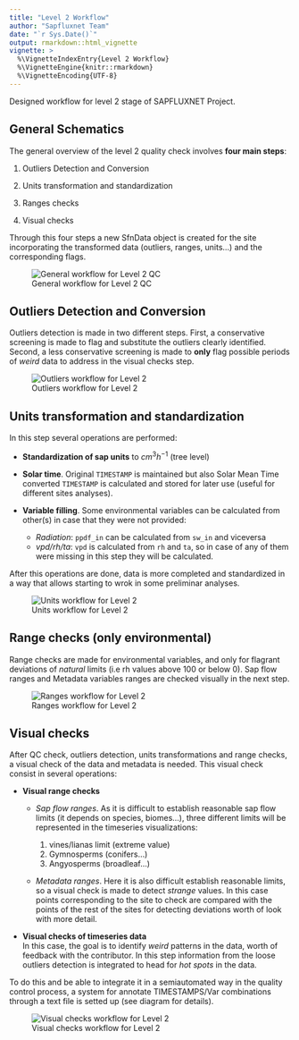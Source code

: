 ```yaml
---
title: "Level 2 Workflow"
author: "Sapfluxnet Team"
date: "`r Sys.Date()`"
output: rmarkdown::html_vignette
vignette: >
  %\VignetteIndexEntry{Level 2 Workflow}
  %\VignetteEngine{knitr::rmarkdown}
  %\VignetteEncoding{UTF-8}
---
```


Designed workflow for level 2 stage of SAPFLUXNET Project.

## General Schematics

The general overview of the level 2 quality check involves **four main steps**:

  1. Outliers Detection and Conversion
  
  1. Units transformation and standardization
  
  1. Ranges checks
  
  1. Visual checks

Through this four steps a new SfnData object is created for the site incorporating
the transformed data (outliers, ranges, units...) and the corresponding flags.

![General workflow for Level 2 QC](level_2_wflow_general_schema.svg)  

## Outliers Detection and Conversion

Outliers detection is made in two different steps. First, a conservative screening
is made to flag and substitute the outliers clearly identified. Second, a
less conservative screening is made to **only** flag possible periods of *weird*
data to address in the visual checks step.

![Outliers workflow for Level 2](level_2_outliers_schema.svg)

## Units transformation and standardization

In this step several operations are performed:

  + **Standardization of sap units** to $cm^3 h^{-1}$ (tree level)
  
  + **Solar time**. Original `TIMESTAMP` is maintained but also Solar Mean Time
    converted `TIMESTAMP` is calculated and stored for later use (useful for
    different sites analyses).
  
  + **Variable filling**. Some environmental variables can be calculated from
    other(s) in case that they were not provided:
      
      - *Radiation*: `ppdf_in` can be calculated from `sw_in` and viceversa
      - *vpd/rh/ta*: `vpd` is calculated from `rh` and `ta`, so in case of any
        of them were missing in this step they will be calculated.

After this operations are done, data is more completed and standardized in a way
that allows starting to wrok in some preliminar analyses.

![Units workflow for Level 2](level_2_units_schema.svg)

## Range checks (only environmental)

Range checks are made for environmental variables, and only for flagrant
deviations of *natural* limits (i.e rh values above 100 or below 0). Sap flow
ranges and Metadata variables ranges are checked visually in the next step.

![Ranges workflow for Level 2](level_2_ranges_schema.svg)

## Visual checks

After QC check, outliers detection, units transformations and range checks, a
visual check of the data and metadata is needed. This visual check consist in
several operations:

  + **Visual range checks**
  
      - *Sap flow ranges*. As it is difficult to establish reasonable sap flow
        limits (it depends on species, biomes...), three different limits will
        be represented in the timeseries visualizations:
        
          1. vines/lianas limit (extreme value)
          1. Gymnosperms (conifers...)
          1. Angyosperms (broadleaf...)
      
      - *Metadata ranges*. Here it is also difficult establish reasonable limits,
        so a visual check is made to detect *strange* values. In this case
        points corresponding to the site to check are compared with the points
        of the rest of the sites for detecting deviations worth of look with more
        detail.
  
  + **Visual checks of timeseries data**  
    In this case, the goal is to identify *weird* patterns in the data, worth of
    feedback with the contributor. In this step information from the loose
    outliers detection is integrated to head for *hot spots* in the data.

To do this and be able to integrate it in a semiautomated way in the quality
control process, a system for annotate TIMESTAMPS/Var combinations through a
text file is setted up (see diagram for details).

![Visual checks workflow for Level 2](level_2_visual_schema.svg)
